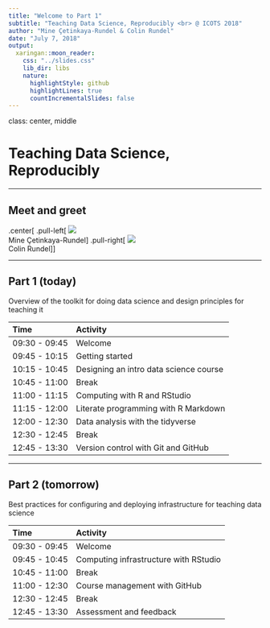 ```yaml
---
title: "Welcome to Part 1"
subtitle: "Teaching Data Science, Reproducibly <br> @ ICOTS 2018"
author: "Mine Çetinkaya-Rundel & Colin Rundel"
date: "July 7, 2018"
output:
  xaringan::moon_reader:
    css: "../slides.css"
    lib_dir: libs
    nature:
      highlightStyle: github
      highlightLines: true
      countIncrementalSlides: false
---
```


class: center, middle

# Teaching Data Science, Reproducibly

---

## Meet and greet

.center[
.pull-left[
![](img/mine.png)  
Mine Çetinkaya-Rundel
]
.pull-right[
![](img/colin.png)  
Colin Rundel
]
]

---

## Part 1 (today)

Overview of the toolkit for doing data science and design principles for teaching it

| Time          | Activity                                |
|:--------------|:----------------------------------------|
| 09:30 - 09:45 | Welcome                                 |
| 09:45 - 10:15 | Getting started                         |
| 10:15 - 10:45 | Designing an intro data science course  |
| 10:45 - 11:00 | Break                                   |
| 11:00 - 11:15 | Computing with R and RStudio            |
| 11:15 - 12:00 | Literate programming with R Markdown    |
| 12:00 - 12:30 | Data analysis with the tidyverse        |
| 12:30 - 12:45 | Break                                   |
| 12:45 - 13:30 | Version control with Git and GitHub     |

---

## Part 2 (tomorrow)

Best practices for configuring and deploying infrastructure for teaching data science

| Time          | Activity                                |
|:--------------|:----------------------------------------|
| 09:30 - 09:45 | Welcome                                 |
| 09:45 - 10:45 | Computing infrastructure with RStudio   |
| 10:45 - 11:00 | Break                                   |
| 11:00 - 12:30 | Course management with GitHub           |
| 12:30 - 12:45 | Break                                   |
| 12:45 - 13:30 | Assessment and feedback                 |

